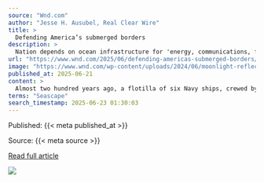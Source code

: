 ```yaml
---
source: "Wnd.com"
author: "Jesse H. Ausubel, Real Clear Wire"
title: >
  Defending America’s submerged borders
description: >
  Nation depends on ocean infrastructure for 'energy, communications, food, goods of all kinds, and data'
url: "https://www.wnd.com/2025/06/defending-americas-submerged-borders/"
image: "https://www.wnd.com/wp-content/uploads/2024/06/moonlight-reflection-ocean-earth-horizon-nighttime-full-moon-pixabay.jpg"
published_at: 2025-06-21
content: >
  Almost two hundred years ago, a flotilla of six Navy ships, crewed by about 350 military and civilians, including botanists and mineralogists, left port to explore the vast Pacific Ocean, north and s… [+15339 chars]
terms: "Seascape"
search_timestamp: 2025-06-23 01:30:03
---
```



Published: {{< meta published_at >}}


Source: {{< meta source >}}


[Read full article]({{< meta url >}}){target='_blank'}



![](`r rmarkdown::metadata$image[1]`)
